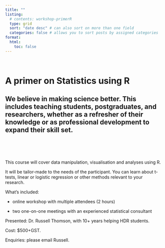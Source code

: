 ```yaml
---
title: ""
listing:
  # contents: workshop-primerR 
  type: grid
  sort: "date desc" # can also sort on more than one field
  categories: false # allows you to sort posts by assigned categories
format:
  html:
    toc: false
---
```


<br>

# A primer on Statistics using R

## We believe in making science better. This includes teaching students, postgraduates, and researchers, whether as a refresher of their knowledge or as professional development to expand their skill set. 

<br> <br> <br>

This course will cover data manipulation, visualisation and analyses using R.

It will be tailor-made to the needs of the participant. You can learn about t-tests, linear or logistic regression or other methods relevant to your research.

What's included:

-   online workshop with multiple attendees (2 hours)

-   two one-on-one meetings with an experienced statistical consultant

Presented: Dr. Russell Thomson, with 10+ years helping HDR students.

Cost: \$500+GST.

Enquiries: please email Russell.
